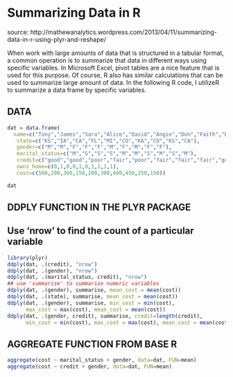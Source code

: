 Summarizing Data in R
========================================================

source: http://mathewanalytics.wordpress.com/2013/04/11/summarizing-data-in-r-using-plyr-and-reshape/

When work with large amounts of data that is structured in a tabular format, a common operation is to summarize that data in different ways using specific variables. In Microsoft Excel, pivot tables are a nice feature that is used for this purpose. Of course, R also has similar calculations that can be used to summarize large amount of data. In the following R code, I utilizeR to summarize a data frame by specific variables.

## DATA
```r
dat = data.frame(
  name=c("Tony","James","Sara","Alice","David","Angie","Don","Faith","Becky","Jenny"),
   state=c("KS","IA","CA","FL","MI","CO","KA","CO","KS","CA"),
   gender=c("M","M","F","F","F","M","F","M","F","F"),
   marital_status=c("M","S","S","S","M","M","S","M","S","M"),
   credit=c("good","good","poor","fair","poor","fair","fair","fair","good","fair"),
   owns_home=c(0,1,0,0,1,0,1,1,1,1),
   cost=c(500,200,300,150,200,300,400,450,250,150))

dat 
```
## DDPLY FUNCTION IN THE PLYR PACKAGE 
## Use 'nrow' to find the count of a particular variable 
```r
library(plyr)
ddply(dat, .(credit), "nrow")
ddply(dat, .(gender), "nrow")
ddply(dat, .(marital_status, credit), "nrow")
## use 'summarise' to summarize numeric variables
ddply(dat, .(gender), summarise, mean_cost = mean(cost))
ddply(dat, .(state), summarise, mean_cost = mean(cost))
ddply(dat, .(gender), summarise, min_cost = min(cost), 
      max_cost = max(cost), mean_cost = mean(cost))
ddply(dat, .(gender, credit), summarise, credit=length(credit),
      min_cost = min(cost), max_cost = max(cost), mean_cost = mean(cost))
```
## AGGREGATE FUNCTION FROM BASE R
```r
aggregate(cost ~ marital_status + gender, data=dat, FUN=mean)
aggregate(cost ~ credit + gender, data=dat, FUN=mean)
```

